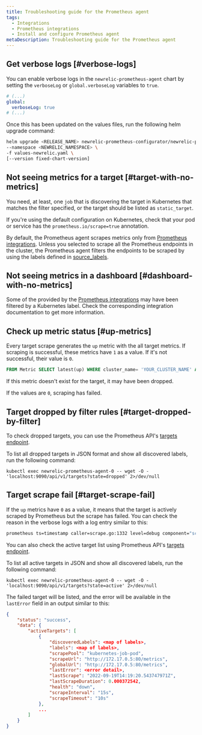 ```yaml
---
title: Troubleshooting guide for the Prometheus agent
tags:
  - Integrations
  - Prometheus integrations
  - Install and configure Prometheus agent
metaDescription: Troubleshooting guide for the Prometheus agent
---
```


## Get verbose logs [#verbose-logs]

You can enable verbose logs in the `newrelic-prometheus-agent` chart by setting the `verboseLog` or `global.verboseLog` variables to `true`.

```yaml
# (...)
global:
  verboseLog: true
# (...)
```

Once this has been updated on the values files, run the following helm upgrade command:

```bash
helm upgrade <RELEASE_NAME> newrelic-prometheus-configurator/newrelic-prometheus-agent \
--namespace <NEWRELIC_NAMESPACE> \
-f values-newrelic.yaml \
[--version fixed-chart-version]
```

## Not seeing metrics for a target [#target-with-no-metrics]

You need, at least, one `job` that is discovering the target in Kubernetes that matches the filter specified, or the target should be listed as `static_target`.

If you're using the default configuration on Kubernetes, check that your pod or service has the `prometheus.io/scrape=true` annotation.

By default, the Prometheus agent scrapes metrics only from [Prometheus integrations](/docs/infrastructure/prometheus-integrations/integrations-list/integrations-list-intro). Unless you selected to scrape all the Prometheus endpoints in the cluster, the Prometheus agent filters the endpoints to be scraped by using the labels defined in [source_labels](https://github.com/newrelic/newrelic-prometheus-configurator/blob/main/charts/newrelic-prometheus-agent/values.yaml).


## Not seeing metrics in a dashboard [#dashboard-with-no-metrics]

Some of the <InlinePopover type="dashboards" /> provided by the [Prometheus integrations](/docs/infrastructure/prometheus-integrations/integrations-list/integrations-list-intro) may have been filtered by a Kubernetes label. Check the corresponding integration documentation to get more information.

## Check up metric status [#up-metrics]

Every target scrape generates the `up` metric with the all target metrics. If scraping is successful, these metrics have `1` as a value. If it's not successful, their value is `0`.

```SQL
FROM Metric SELECT latest(up) WHERE cluster_name= 'YOUR_CLUSTER_NAME' AND pod = 'TARGET_POD_NAME' TIMESERIES
```

If this metric doesn't exist for the target, it may have been dropped.

If the values are `0`, scraping has failed.

## Target dropped by filter rules [#target-dropped-by-filter]

To check dropped targets, you can use the Prometheus API's [targets endpoint](https://prometheus.io/docs/prometheus/latest/querying/api/#targets).

To list all dropped targets in JSON format and show all discovered labels, run the following command:

```shell
kubectl exec newrelic-prometheus-agent-0 -- wget -O - 'localhost:9090/api/v1/targets?state=dropped' 2>/dev/null
```

## Target scrape fail [#target-scrape-fail]

If the `up` metrics have `0` as a value, it means that the target is actively scraped by Prometheus but the scrape has failed. You can check the reason in the verbose logs with a log entry similar to this:

```bash
prometheus ts=timestamp caller=scrape.go:1332 level=debug component="scrape manager" scrape_pool=kubernetes-job-pod target=http://1.2.3.4:80/metrics msg="<error>" err="<error detail>"
```

You can also check the active target list using Prometheus API's [targets endpoint](https://prometheus.io/docs/prometheus/latest/querying/api/#targets).

To list all active targets in JSON and show all discovered labels, run the following command:

```shell
kubectl exec newrelic-prometheus-agent-0 -- wget -O - 'localhost:9090/api/v1/targets?state=active' 2>/dev/null
```

The failed target will be listed, and the error will be available in the `lastError` field in an output similar to this:

```json
{
    "status": "success",
    "data": {
        "activeTargets": [
            {
                "discoveredLabels": <map of labels>,
                "labels": <map of labels>,
                "scrapePool": "kubernetes-job-pod",
                "scrapeUrl": "http://172.17.0.5:80/metrics",
                "globalUrl": "http://172.17.0.5:80/metrics",
                "lastError": <error detail>,
                "lastScrape": "2022-09-19T14:19:20.543747971Z",
                "lastScrapeDuration": 0.000372542,
                "health": "down",
                "scrapeInterval": "15s",
                "scrapeTimeout": "10s"
            },
            ...
        ]
    }
}
```
